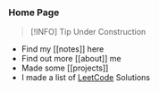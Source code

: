 
### Home Page


> [!INFO] Tip
> Under Construction

- Find my [[notes]] here
- Find out more [[about]] me
- Made some [[projects]]
- I made a list of [LeetCode](/leetcode) Solutions